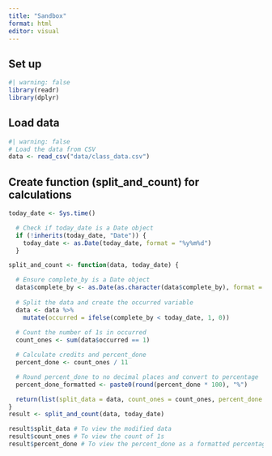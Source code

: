 ```yaml
---
title: "Sandbox"
format: html
editor: visual
---
```


## Set up
```r
#| warning: false
library(readr)
library(dplyr)
```

## Load data
```r
#| warning: false
# Load the data from CSV
data <- read_csv("data/class_data.csv")
```
## Create function (split_and_count) for calculations
```r
today_date <- Sys.time()

  # Check if today_date is a Date object
  if (!inherits(today_date, "Date")) {
    today_date <- as.Date(today_date, format = "%y%m%d")
  }

split_and_count <- function(data, today_date) {

  # Ensure complete_by is a Date object
  data$complete_by <- as.Date(as.character(data$complete_by), format = "%y%m%d")
  
  # Split the data and create the occurred variable
  data <- data %>% 
    mutate(occurred = ifelse(complete_by < today_date, 1, 0))
  
  # Count the number of 1s in occurred
  count_ones <- sum(data$occurred == 1)

  # Calculate credits and percent_done
  percent_done <- count_ones / 11

  # Round percent_done to no decimal places and convert to percentage
  percent_done_formatted <- paste0(round(percent_done * 100), "%")

  return(list(split_data = data, count_ones = count_ones, percent_done = percent_done_formatted))
}
result <- split_and_count(data, today_date)

result$split_data # To view the modified data
result$count_ones # To view the count of 1s
result$percent_done # To view the percent_done as a formatted percentage
```


